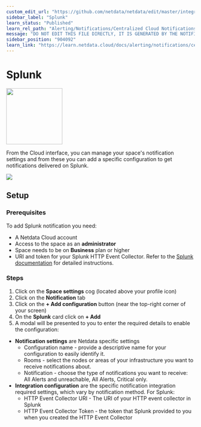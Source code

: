 ```yaml
---
custom_edit_url: "https://github.com/netdata/netdata/edit/master/integrations/cloud-notifications/metadata.yaml"
sidebar_label: "Splunk"
learn_status: "Published"
learn_rel_path: "Alerting/Notifications/Centralized Cloud Notifications"
message: "DO NOT EDIT THIS FILE DIRECTLY, IT IS GENERATED BY THE NOTIFICATION'S metadata.yaml FILE"
sidebar_position: "904092"
learn_link: "https://learn.netdata.cloud/docs/alerting/notifications/centralized-cloud-notifications/splunk"
---
```



# Splunk


<img src="https://netdata.cloud/img/splunk-black.svg" width="150"/>


From the Cloud interface, you can manage your space's notification settings and from these you can add a specific configuration to get notifications delivered on Splunk.


<img src="https://img.shields.io/badge/maintained%20by-Netdata-%2300ab44" />

## Setup

### Prerequisites

To add Splunk notification you need:

- A Netdata Cloud account
- Access to the space as an **administrator**
- Space needs to be on **Business** plan or higher
- URI and token for your Splunk HTTP Event Collector. Refer to the [Splunk documentation](https://docs.splunk.com/Documentation/Splunk/latest/Data/UsetheHTTPEventCollector) for detailed instructions.

### Steps

1. Click on the **Space settings** cog (located above your profile icon)
2. Click on the **Notification** tab
3. Click on the **+ Add configuration** button (near the top-right corner of your screen)
4. On the **Splunk** card click on **+ Add**
5. A modal will be presented to you to enter the required details to enable the configuration:
  - **Notification settings** are Netdata specific settings
      - Configuration name - provide a descriptive name for your configuration to easily identify it.
      - Rooms - select the nodes or areas of your infrastructure you want to receive notifications about.
      - Notification - choose the type of notifications you want to receive: All Alerts and unreachable, All Alerts, Critical only.
  - **Integration configuration** are the specific notification integration required settings, which vary by notification method. For Splunk:
      - HTTP Event Collector URI - The URI of your HTTP event collector in Splunk
      - HTTP Event Collector Token - the token that Splunk provided to you when you created the HTTP Event Collector


